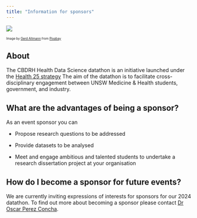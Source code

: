 ```yaml
---
title: "Information for sponsors"
---
```


![](images/artificial-intelligence-g80ce22bfc_1920.jpg)

::: {style="font-size:0.6em;"}
Image by <a href="https://pixabay.com/users/geralt-9301/?utm_source=link-attribution&amp;utm_medium=referral&amp;utm_campaign=image&amp;utm_content=3706562">Gerd Altmann</a> from <a href="https://pixabay.com//?utm_source=link-attribution&amp;utm_medium=referral&amp;utm_campaign=image&amp;utm_content=3706562">Pixabay</a>
:::


## About

The CBDRH Health Data Science datathon is an initiative launched under the [Health 25 strategy](https://www.unsw.edu.au/content/dam/pdfs/unsw-adobe-websites/medicine/faculty/2022-06-Health-25-Medicine-Health-Strategy.pdf){target="_blank"} The aim of the datathon is to facilitate cross-disciplinary engagement between UNSW Medicine & Health students, government, and industry.

## What are the advantages of being a sponsor?

As an event sponsor you can 

* Propose research questions to be addressed

* Provide datasets to be analysed

* Meet and engage ambitious and talented students to undertake a research dissertation project at your organisation

## How do I become a sponsor for future events?

We are currently inviting expressions of interests for sponsors for our 2024 datathon. To find out more about becoming a sponsor please contact <a href="mailto:o.perezconcha@unsw.edu.au">Dr Oscar Perez Concha</a>.
